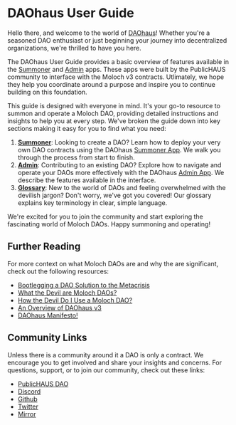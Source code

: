# DAOhaus User Guide

Hello there, and welcome to the world of [DAOhaus](https://daohaus.club/)! Whether you're a seasoned DAO enthusiast or just beginning your journey into decentralized organizations, we're thrilled to have you here.

The DAOhaus User Guide provides a basic overview of features available in the [Summoner](https://summon.daohaus.club/) and [Admin](https://admin.daohaus.club/) apps. These apps were built by the PublicHAUS community to interface with the Moloch v3 contracts. Utlimately, we hope they help you coordinate around a purpose and inspire you to continue building on this foundation.

This guide is designed with everyone in mind. It's your go-to resource to summon and operate a Moloch DAO, providing detailed instructions and insights to help you at every step. We've broken the guide down into key sections making it easy for you to find what you need:

1. **[Summoner](summoner)**: Looking to create a DAO? Learn how to deploy your very own DAO contracts using the DAOhaus [Summoner App](https://summon.daohaus.club/). We walk you through the process from start to finish.
2. **[Admin](admin)**: Contributing to an existing DAO? Explore how to navigate and operate your DAOs more effectively with the DAOhaus [Admin App](https://admin.daohaus.club/). We describe the features available in the interface.
3. **[Glossary](glossary)**: New to the world of DAOs and feeling overwhelmed with the devilish jargon? Don't worry, we've got you covered! Our glossary explains key terminology in clear, simple language.

We're excited for you to join the community and start exploring the fascinating world of Moloch DAOs. Happy summoning and operating!

## Further Reading

For more context on what Moloch DAOs are and why the are significant, check out the following resources:

- [Bootlegging a DAO Solution to the Metacrisis](https://mirror.xyz/0xbootleggers.eth/tpb3SHvmPAyFAxxdemd5RzzKfpYyvNHvZKTtl1bcl_o)
- [What the Devil are Moloch DAOs?](https://daohaus.mirror.xyz/U_JQtheSzdpRFqQwf9Ow3LgLNG0WMZ6ibAyrjWDu_fc)
- [How the Devil Do I Use a Moloch DAO?](https://daohaus.mirror.xyz/9zJrqvsPGwwqrz89Eea6RdsBd8ba9ZG0oCjY05_BXsY)
- [An Overview of DAOhaus v3](https://daohaus.mirror.xyz/bcJCN2H7vow6xRE977A4pTWUNR0vqrgTscFLtu2ttn8)
- [DAOhaus Manifesto!](https://daohaus.mirror.xyz/0NEWxKEKAhR2lDpSaG9aTPTv0Xwo1uynTetajbvurnw)

## Community Links

Unless there is a community around it a DAO is only a contract. We encourage you to get involved and share your insights and concerns. For questions, support, or to join our community, check out these links:

- [PublicHAUS DAO](https://admin.daohaus.club/#/molochv3/0xa/0xf5d6b637a9185707f52d40d452956ca49018247a)
- [Discord](https://discord.gg/daohaus)
- [Github](https://github.com/HausDAO)
- [Twitter](https://twitter.com/nowdaoit)
- [Mirror](https://daohaus.mirror.xyz/)
